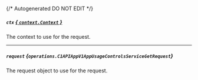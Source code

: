{/* Autogenerated DO NOT EDIT  */}

##### `ctx` [*{ `context.Context` }*](https://pkg.go.dev/context#Context)
The context to use for the request.

---
##### `request` *{`operations.C1APIAppV1AppUsageControlsServiceGetRequest`}*
The request object to use for the request.

<Collapsible openLabel={Labels.showProperties} closeLabel={Labels.hideProperties}>
  <C1APIAppV1AppUsageControlsServiceGetRequest />
</Collapsible>

